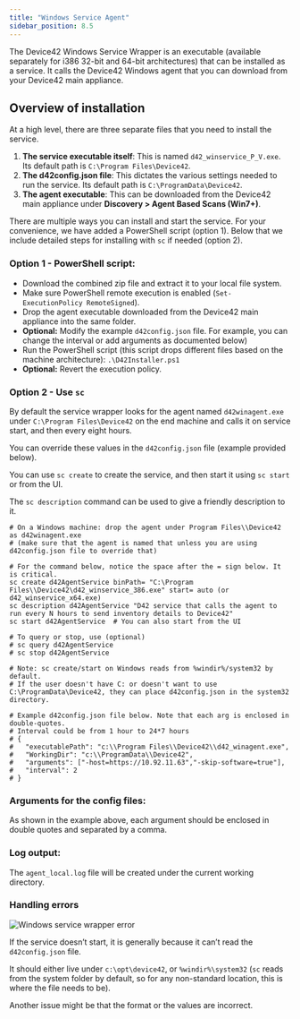 ```yaml
---
title: "Windows Service Agent"
sidebar_position: 8.5
---
```



The Device42 Windows Service Wrapper is an executable (available separately for i386 32-bit and 64-bit architectures) that can be installed as a service. It calls the Device42 Windows agent that you can download from your Device42 main appliance. 

## Overview of installation

At a high level, there are three separate files that you need to install the service. 

1. **The service executable itself**: This is named `d42_winservice_P_V.exe`. Its default path is `C:\Program Files\Device42`. 
2. **The d42config.json file**: This dictates the various settings needed to run the service. Its default path is `C:\ProgramData\Device42`.
3. **The agent executable**: This can be downloaded from the Device42 main appliance under **Discovery > Agent Based Scans (Win7+)**.

There are multiple ways you can install and start the service. For your convenience, we have added a PowerShell script (option 1). Below that we include detailed steps for installing with `sc` if needed (option 2).

### Option 1 - PowerShell script:

- Download the combined zip file and extract it to your local file system.
- Make sure PowerShell remote execution is enabled (`Set-ExecutionPolicy RemoteSigned`).
- Drop the agent executable downloaded from the Device42 main appliance into the same folder.
- **Optional:** Modify the example `d42config.json` file. For example, you can change the interval or add arguments as documented below)
- Run the PowerShell script (this script drops different files based on the machine architecture):
`.\D42Installer.ps1`
- **Optional:** Revert the execution policy.

### Option 2 - Use `sc`

By default the service wrapper looks for the agent named `d42winagent.exe` under `C:\Program Files\Device42` on the end machine and calls it on service start, and then every eight hours. 

You can override these values in the `d42config.json` file (example provided below).

You can use `sc create` to create the service, and then start it using `sc start` or from the UI.

The `sc description` command can be used to give a friendly description to it.

```
# On a Windows machine: drop the agent under Program Files\\Device42 as d42winagent.exe
# (make sure that the agent is named that unless you are using d42config.json file to override that)

# For the command below, notice the space after the = sign below. It is critical.
sc create d42AgentService binPath= "C:\Program Files\\Device42\d42_winservice_386.exe" start= auto (or d42_winservice_x64.exe)
sc description d42AgentService "D42 service that calls the agent to run every N hours to send inventory details to Device42"
sc start d42AgentService  # You can also start from the UI

# To query or stop, use (optional)
# sc query d42AgentService
# sc stop d42AgentService

# Note: sc create/start on Windows reads from %windir%/system32 by default. 
# If the user doesn't have C: or doesn't want to use C:\ProgramData\Device42, they can place d42config.json in the system32 directory.

# Example d42config.json file below. Note that each arg is enclosed in double-quotes.
# Interval could be from 1 hour to 24*7 hours
# {
#   "executablePath": "c:\\Program Files\\Device42\\d42_winagent.exe",
#   "WorkingDir": "c:\\ProgramData\\Device42",
#   "arguments": ["-host=https://10.92.11.63","-skip-software=true"],
#   "interval": 2
# }

```

### Arguments for the config files:

As shown in the example above, each argument should be enclosed in double quotes and separated by a comma. 

### Log output:

The `agent_local.log` file will be created under the current working directory.

### Handling errors

![Windows service wrapper error](/assets/images/windows-service-wrapper-error.png)

If the service doesn’t start, it is generally because it can’t read the `d42config.json` file. 

It should either live under `c:\opt\device42`, or `%windir%\system32` (`sc` reads from the system folder by default, so for any non-standard location, this is where the file needs to be).

Another issue might be that the format or the values are incorrect.
